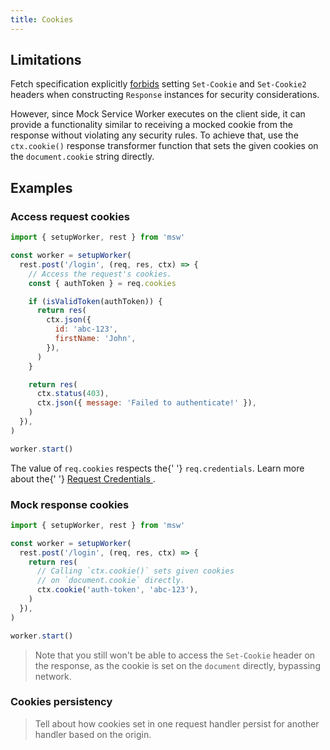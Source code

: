 ```yaml
---
title: Cookies
---
```


## Limitations

Fetch specification explicitly [forbids](https://developer.mozilla.org/en-US/docs/Glossary/Forbidden_header_name) setting `Set-Cookie` and `Set-Cookie2` headers when constructing `Response` instances for security considerations.

However, since Mock Service Worker executes on the client side, it can provide a functionality similar to receiving a mocked cookie from the response without violating any security rules. To achieve that, use the `ctx.cookie()` response transformer function that sets the given cookies on the `document.cookie` string directly.

## Examples

### Access request cookies

```js showLineNumbers focusedLines=6
import { setupWorker, rest } from 'msw'

const worker = setupWorker(
  rest.post('/login', (req, res, ctx) => {
    // Access the request's cookies.
    const { authToken } = req.cookies

    if (isValidToken(authToken)) {
      return res(
        ctx.json({
          id: 'abc-123',
          firstName: 'John',
        }),
      )
    }

    return res(
      ctx.status(403),
      ctx.json({ message: 'Failed to authenticate!' }),
    )
  }),
)

worker.start()
```

<Hint>
  The value of <code>req.cookies</code> respects the{' '}
  <code>req.credentials</code>. Learn more about the{' '}
  <a href="https://developer.mozilla.org/en-US/docs/Web/API/Request/credentials">
    Request Credentials
  </a>
  .
</Hint>

### Mock response cookies

```js showLineNumbers focusedLines=8
import { setupWorker, rest } from 'msw'

const worker = setupWorker(
  rest.post('/login', (req, res, ctx) => {
    return res(
      // Calling `ctx.cookie()` sets given cookies
      // on `document.cookie` directly.
      ctx.cookie('auth-token', 'abc-123'),
    )
  }),
)

worker.start()
```

> Note that you still won't be able to access the `Set-Cookie` header on the response, as the cookie is set on the `document` directly, bypassing network.

### Cookies persistency

> Tell about how cookies set in one request handler persist for another handler based on the origin.
